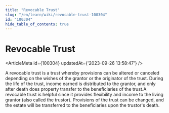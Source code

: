 ```yaml
---
title: "Revocable Trust"
slug: "/en/learn/wiki/revocable-trust-100304"
id: "100304"
hide_table_of_contents: true
---
```



# Revocable Trust

<ArticleMeta id={100304} updatedAt={'2023-09-26 13:58:47'} />
<div className='border-solid border-b border-t-0 my-4 border-[var(--ifm-color-gray-300)]' />

A revocable trust is a trust whereby provisions can be altered or canceled depending on the wishes of the grantor or the originator of the trust. During the life of the trust, income earned is distributed to the grantor, and only after death does property transfer to the beneficiaries of the trust.A revocable trust is helpful since it provides flexibility and income to the living grantor (also called the trustor). Provisions of the trust can be changed, and the estate will be transferred to the beneficiaries upon the trustor's death.
